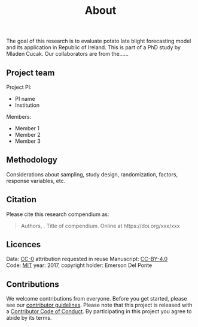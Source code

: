 % About

The goal of this research is to evaluate potato late blight forecasting model and its application in Republic of Ireland. This is part of a PhD study by Mladen Cucak. Our collaborators are from the......

## Project team

Project PI:

- PI name
- Institution

Members:

- Member 1
- Member 2
- Member 3

## Methodology

Considerations about sampling, study design, randomization, factors, response variables, etc.


## Citation

Please cite this research compendium as:  

> Authors, . Title of compendium. Online at https://doi.org/xxx/xxx

## Licences

Data: [CC-0](https://creativecommons.org/publicdomain/zero/1.0/) attribution requested in reuse
Manuscript: [CC-BY-4.0](https://creativecommons.org/licenses/by/4.0/)  
Code: [MIT](https://opensource.org/licenses/MIT) year: 2017, copyright holder: Emerson Del Ponte

## Contributions

We welcome contributions from everyone. Before you get started, please see our [contributor guidelines](CONTRIBUTING.html). Please note that this project is released with a [Contributor Code of Conduct](CONDUCT.html). By participating in this project you agree to abide by its terms.

